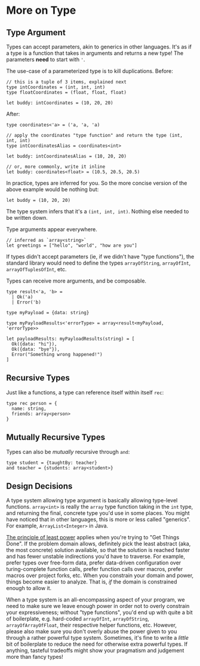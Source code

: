 # More on Type

## Type Argument

Types can accept parameters, akin to generics in other languages. It's as if a type is a function that takes in arguments and returns a new type! The parameters **need** to start with `'`.

The use-case of a parameterized type is to kill duplications. Before:

```res
// this is a tuple of 3 items, explained next
type intCoordinates = (int, int, int)
type floatCoordinates = (float, float, float)

let buddy: intCoordinates = (10, 20, 20)
```

After:

```res
type coordinates<'a> = ('a, 'a, 'a)

// apply the coordinates "type function" and return the type (int, int, int)
type intCoordinatesAlias = coordinates<int>

let buddy: intCoordinatesAlias = (10, 20, 20)

// or, more commonly, write it inline
let buddy: coordinates<float> = (10.5, 20.5, 20.5)
```

In practice, types are inferred for you. So the more concise version of the above example would be nothing but:

```res
let buddy = (10, 20, 20)
```

The type system infers that it's a `(int, int, int)`. Nothing else needed to be written down.

Type arguments appear everywhere.

```res
// inferred as `array<string>`
let greetings = ["hello", "world", "how are you"]
```

If types didn't accept parameters (ie, if we didn't have "type functions"), the standard library would need to define the types `arrayOfString`, `arrayOfInt`, `arrayOfTuplesOfInt`, etc.

Types can receive more arguments, and be composable.

```res
type result<'a, 'b> =
  | Ok('a)
  | Error('b)

type myPayload = {data: string}

type myPayloadResults<'errorType> = array<result<myPayload, 'errorType>>

let payloadResults: myPayloadResults(string) = [
  Ok({data: "hi"}),
  Ok({data: "bye"}),
  Error("Something wrong happened!")
]
```

## Recursive Types

Just like a functions, a type can reference itself within itself `rec`:

```res
type rec person = {
  name: string,
  friends: array<person>
}
```

## Mutually Recursive Types

Types can also be _mutually_ recursive through `and`:

```res
type student = {taughtBy: teacher}
and teacher = {students: array<student>}
```

## Design Decisions

A type system allowing type argument is basically allowing type-level functions. `array<int>` is really the `array` type function taking in the `int` type, and returning the final, concrete type you'd use in some places. You might have noticed that in other languages, this is more or less called "generics". For example, `ArrayList<Integer>` in Java.

[The principle of least power](https://en.wikipedia.org/wiki/Rule_of_least_power) applies when you're trying to "Get Things Done". If the problem domain allows, definitely pick the least abstract (aka, the most concrete) solution available, so that the solution is reached faster and has fewer unstable indirections you'd have to traverse. For example, prefer types over free-form data, prefer data-driven configuration over turing-complete function calls, prefer function calls over macros, prefer macros over project forks, etc. When you constrain your domain and power, things become easier to analyze. That is, _if_ the domain is constrained enough to allow it.

When a type system is an all-encompassing aspect of your program, we need to make sure we leave enough power in order not to overly constrain your expressiveness; without "type functions", you'd end up with quite a bit of boilerplate, e.g. hard-coded `arrayOfInt`, `arrayOfString`, `arrayOfArrayOfFloat`, their respective helper functions, etc. However, please also make sure you don't overly abuse the power given to you through a rather powerful type system. Sometimes, it's fine to write a _little_ bit of boilerplate to reduce the need for otherwise extra powerful types. If anything, tasteful tradeoffs might show your pragmatism and judgement more than fancy types!
